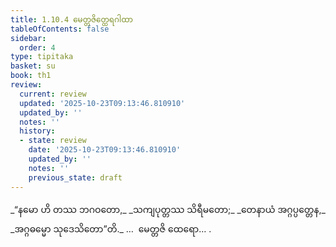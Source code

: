```yaml
---
title: 1.10.4 မေတ္တဇိတ္ထေရဂါထာ
tableOfContents: false
sidebar:
  order: 4
type: tipitaka
basket: su
book: th1
review:
  current: review
  updated: '2025-10-23T09:13:46.810910'
  updated_by: ''
  notes: ''
  history:
  - state: review
    date: '2025-10-23T09:13:46.810910'
    updated_by: ''
    notes: ''
    previous_state: draft
---
```



<ReviewStatus review={frontmatter.review} showDetails={true} />

<HypothesisAnnotation frontmatter={frontmatter} />

<DynamicBreadcrumb />

<Division number="94" book="th1" e="ch" v="19" p="240">

<Paragraph number="211" type="verses" book="th1">
_“နမော ဟိ တဿ ဘဂဝတော,_  
_သကျပုတ္တဿ သိရီမတော;_  
_တေနာယံ အဂ္ဂပ္ပတ္တေန,_  
_အဂ္ဂဓမ္မော သုဒေသိတော”တိ._  


</Paragraph>
</Division>

<Paragraph number="212" type="center" book="th1">
…  မေတ္တဇိ ထေရော… .
</Paragraph>
